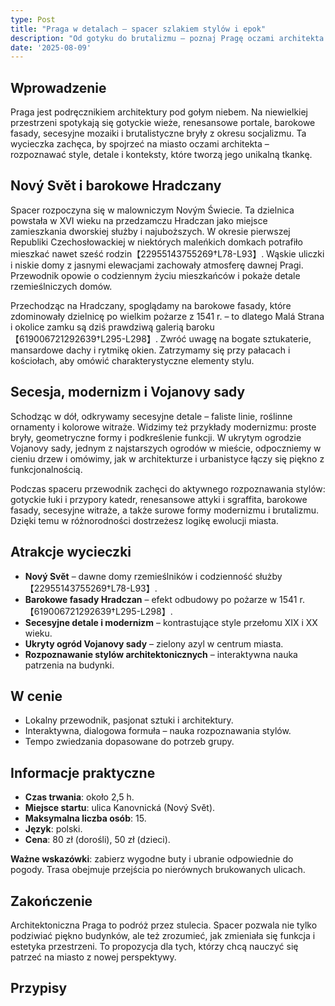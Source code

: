 ```yaml
---
type: Post
title: "Praga w detalach – spacer szlakiem stylów i epok"
description: "Od gotyku do brutalizmu – poznaj Pragę oczami architekta i odkrywcy."
date: '2025-08-09'
---
```





## Wprowadzenie

Praga jest podręcznikiem architektury pod gołym niebem. Na niewielkiej przestrzeni spotykają się gotyckie wieże, renesansowe portale, barokowe fasady, secesyjne mozaiki i brutalistyczne bryły z okresu socjalizmu. Ta wycieczka zachęca, by spojrzeć na miasto oczami architekta – rozpoznawać style, detale i konteksty, które tworzą jego unikalną tkankę.


## Nový Svět i barokowe Hradczany

Spacer rozpoczyna się w malowniczym Novým Świecie. Ta dzielnica powstała w XVI wieku na przedzamczu Hradczan jako miejsce zamieszkania dworskiej służby i najuboższych. W okresie pierwszej Republiki Czechosłowackiej w niektórych maleńkich domkach potrafiło mieszkać nawet sześć rodzin【22955143755269†L78-L93】. Wąskie uliczki i niskie domy z jasnymi elewacjami zachowały atmosferę dawnej Pragi. Przewodnik opowie o codziennym życiu mieszkańców i pokaże detale rzemieślniczych domów.

Przechodząc na Hradczany, spoglądamy na barokowe fasady, które zdominowały dzielnicę po wielkim pożarze z 1541 r. – to dlatego Malá Strana i okolice zamku są dziś prawdziwą galerią baroku【619006721292639†L295-L298】. Zwróć uwagę na bogate sztukaterie, mansardowe dachy i rytmikę okien. Zatrzymamy się przy pałacach i kościołach, aby omówić charakterystyczne elementy stylu.

## Secesja, modernizm i Vojanovy sady

Schodząc w dół, odkrywamy secesyjne detale – faliste linie, roślinne ornamenty i kolorowe witraże. Widzimy też przykłady modernizmu: proste bryły, geometryczne formy i podkreślenie funkcji. W ukrytym ogrodzie Vojanovy sady, jednym z najstarszych ogrodów w mieście, odpoczniemy w cieniu drzew i omówimy, jak w architekturze i urbanistyce łączy się piękno z funkcjonalnością.

Podczas spaceru przewodnik zachęci do aktywnego rozpoznawania stylów: gotyckie łuki i przypory katedr, renesansowe attyki i sgraffita, barokowe fasady, secesyjne witraże, a także surowe formy modernizmu i brutalizmu. Dzięki temu w różnorodności dostrzeżesz logikę ewolucji miasta.

## Atrakcje wycieczki

- **Nový Svět** – dawne domy rzemieślników i codzienność służby【22955143755269†L78-L93】.
- **Barokowe fasady Hradczan** – efekt odbudowy po pożarze w 1541 r.【619006721292639†L295-L298】.
- **Secesyjne detale i modernizm** – kontrastujące style przełomu XIX i XX wieku.
- **Ukryty ogród Vojanovy sady** – zielony azyl w centrum miasta.
- **Rozpoznawanie stylów architektonicznych** – interaktywna nauka patrzenia na budynki.

## W cenie

- Lokalny przewodnik, pasjonat sztuki i architektury.
- Interaktywna, dialogowa formuła – nauka rozpoznawania stylów.
- Tempo zwiedzania dopasowane do potrzeb grupy.

## Informacje praktyczne

- **Czas trwania**: około 2,5 h.
- **Miejsce startu**: ulica Kanovnická (Nový Svět).
- **Maksymalna liczba osób**: 15.
- **Język**: polski.
- **Cena**: 80 zł (dorośli), 50 zł (dzieci).  
  
**Ważne wskazówki**: zabierz wygodne buty i ubranie odpowiednie do pogody. Trasa obejmuje przejścia po nierównych brukowanych ulicach.

## Zakończenie

Architektoniczna Praga to podróż przez stulecia. Spacer pozwala nie tylko podziwiać piękno budynków, ale też zrozumieć, jak zmieniała się funkcja i estetyka przestrzeni. To propozycja dla tych, którzy chcą nauczyć się patrzeć na miasto z nowej perspektywy.

## Przypisy

[^1]: Nový Svět – dzielnica powstała w XVI w., zamieszkana przez służbę; informacja o warunkach mieszkaniowych w I Republiki Czechosłowackiej【22955143755269†L78-L93】.
[^2]: Przewaga barokowej zabudowy Maléj Strany wynikająca z odbudowy po pożarze z 1541 r.【619006721292639†L295-L298】.